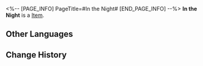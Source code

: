 <%-- [PAGE_INFO]
PageTitle=#In the Night#
[END_PAGE_INFO] --%>
{{Item Infobox
|id          = 23001
|image       = Item In the Night.png
|type        = 
|invCategory = Light Cone
|rarity      = 5
|effect      = Light Cone for the Path of {{Color|h|The Hunt}}. The Light Cone ability is only effective for characters of this Path.
|description = A young girl smiles subtly.<br />''"How?"<br />"Right here, right now, I am alone..."<br />"But it feels... very lively."''
}}
'''In the Night''' is a [[Item]].

==Other Languages==
{{Other Languages
|en   = In the Night
|zhs  = 于夜色中
|zht  = 於夜色中
|ja   = {{Rubi|夜|よる}}の{{Rubi|帳|とばり}}の{{Rubi|中|なか}}で
|ko   = 야경 속에서
|es   = En la noche
|fr   = Dans la nuit
|ru   = В ночи
|th   = In the Night
|vi   = Trong Đêm Tối
|de   = In der Nacht
|id   = In the Night
|pt   = Na Noite
}}

==Change History==
{{Change History|2.0}}
